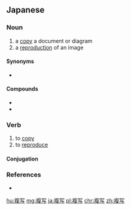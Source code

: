 ==Japanese==
{{ja-kanjitab|ふく|しゃ|yomi=on}}

===Noun===
{{ja-noun|ふくしゃ|kyu=複寫}}

# a [[copy]] a document or diagram
# a [[reproduction]] of an image

====Synonyms====
* {{sense|copy}} {{ja-r|コピー}}

====Compounds====
* {{ja-r|複写機|ふくしゃき|gloss=copy machine}}
* {{ja-r|複写紙|ふくしゃし|gloss=copying paper}}

===Verb===
{{ja-verb-suru|ふくしゃ|kyu=複寫}}

# to [[copy]]
# to [[reproduce]]

====Conjugation====
{{ja-suru|ふくしゃ}}

===References===
* {{R:Shogakukan}}

[[hu:複写]]
[[mg:複写]]
[[ja:複写]]
[[pl:複写]]
[[chr:複写]]
[[zh:複写]]